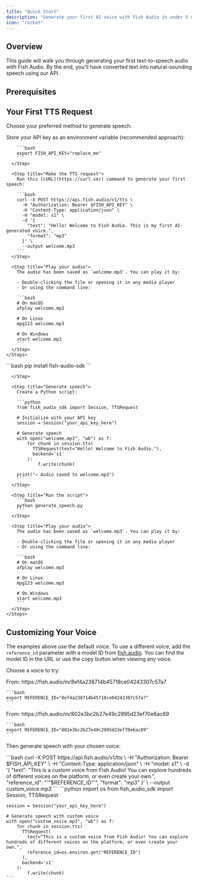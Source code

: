 ```yaml
---
title: "Quick Start"
description: "Generate your first AI voice with Fish Audio in under 5 minutes"
icon: "rocket"
---
```



## Overview

This guide will walk you through generating your first text-to-speech audio with Fish Audio. By the end, you'll have converted text into natural-sounding speech using our API.

## Prerequisites

<Prerequisites />

## Your First TTS Request

Choose your preferred method to generate speech:

<Tabs>
  <Tab title="cURL">
    <Steps>
      <Step title="Set your API key">
        Store your API key as an environment variable (recommended approach):

        ```bash
        export FISH_API_KEY="replace_me"
        ```
      </Step>

      <Step title="Make the TTS request">
        Run this [cURL](https://curl.se/) command to generate your first speech:

        ```bash
        curl -X POST https://api.fish.audio/v1/tts \
          -H "Authorization: Bearer $FISH_API_KEY" \
          -H "Content-Type: application/json" \
          -H "model: s1" \
          -d '{
            "text": "Hello! Welcome to Fish Audio. This is my first AI-generated voice.",
            "format": "mp3"
          }' \
          --output welcome.mp3
        ```
      </Step>

      <Step title="Play your audio">
        The audio has been saved as `welcome.mp3`. You can play it by:

        - Double-clicking the file or opening it in any media player
        - Or using the command line:

        ```bash
        # On macOS
        afplay welcome.mp3

        # On Linux
        mpg123 welcome.mp3

        # On Windows
        start welcome.mp3
        ```
      </Step>
    </Steps>
  </Tab>

  <Tab title="Python">
    <Steps>
      <Step title="Install the SDK">
        ```bash
        pip install fish-audio-sdk
        ```

      </Step>

      <Step title="Generate speech">
        Create a Python script:

        ```python
        from fish_audio_sdk import Session, TTSRequest

        # Initialize with your API key
        session = Session("your_api_key_here")

        # Generate speech
        with open("welcome.mp3", "wb") as f:
            for chunk in session.tts(
              TTSRequest(text="Hello! Welcome to Fish Audio."),
              backend='s1'
            ):
                f.write(chunk)

        print("✓ Audio saved to welcome.mp3")
        ```
      </Step>

      <Step title="Run the script">
        ```bash
        python generate_speech.py
        ```
      </Step>

      <Step title="Play your audio">
        The audio has been saved as `welcome.mp3`. You can play it by:

        - Double-clicking the file or opening it in any media player
        - Or using the command line:

        ```bash
        # On macOS
        afplay welcome.mp3

        # On Linux
        mpg123 welcome.mp3

        # On Windows
        start welcome.mp3
        ```
      </Step>
    </Steps>
  </Tab>
</Tabs>

## Customizing Your Voice

The examples above use the default voice. To use a different voice, add the `reference_id` parameter with a model ID from [fish.audio](https://fish.audio). You can find the model ID in the URL or use the copy button when viewing any voice.

Choose a voice to try:

<Tabs>
  <Tab title="E-Girl Voice">
    From: https://fish.audio/m/8ef4a238714b45718ce04243307c57a7

    ```bash
    export REFERENCE_ID="8ef4a238714b45718ce04243307c57a7"
    ```
  </Tab>

  <Tab title="Energetic Male">
    From: https://fish.audio/m/802e3bc2b27e49c2995d23ef70e6ac89

    ```bash
    export REFERENCE_ID="802e3bc2b27e49c2995d23ef70e6ac89"
    ```
  </Tab>
</Tabs>

Then generate speech with your chosen voice:

<Tabs>
  <Tab title="cURL">
    ```bash
    curl -X POST https://api.fish.audio/v1/tts \
      -H "Authorization: Bearer $FISH_API_KEY" \
      -H "Content-Type: application/json" \
      -H "model: s1" \
      -d '{
        "text": "This is a custom voice from Fish Audio! You can explore hundreds of different voices on the platform, or even create your own.",
        "reference_id": "'"$REFERENCE_ID"'",
        "format": "mp3"
      }' \
      --output custom_voice.mp3
    ```
  </Tab>

  <Tab title="Python">
    ```python
    import os
    from fish_audio_sdk import Session, TTSRequest

    session = Session("your_api_key_here")

    # Generate speech with custom voice
    with open("custom_voice.mp3", "wb") as f:
        for chunk in session.tts(
          TTSRequest(
            text="This is a custom voice from Fish Audio! You can explore hundreds of different voices on the platform, or even create your own.",
            reference_id=os.environ.get("REFERENCE_ID")
          ),
          backend='s1'
        ):
            f.write(chunk)
    ```
  </Tab>
</Tabs>

<Support />